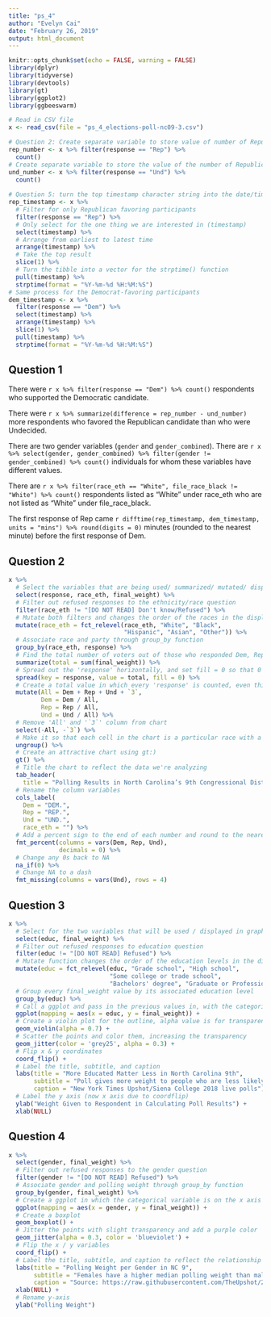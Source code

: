 ```yaml
---
title: "ps_4"
author: "Evelyn Cai"
date: "February 26, 2019"
output: html_document
---
```


```r
knitr::opts_chunk$set(echo = FALSE, warning = FALSE)
library(dplyr)
library(tidyverse)
library(devtools)
library(gt)
library(ggplot2)
library(ggbeeswarm)
```

``` r
# Read in CSV file
x <- read_csv(file = "ps_4_elections-poll-nc09-3.csv")

# Question 2: Create separate variable to store value of number of Republican supporters
rep_number <- x %>% filter(response == "Rep") %>%
  count()
# Create separate variable to store the value of the number of Republican supporters
und_number <- x %>% filter(response == "Und") %>%
  count()
  
# Question 5: turn the top timestamp character string into the date/time format
rep_timestamp <- x %>%
  # Filter for only Republican favoring participants
  filter(response == "Rep") %>%
  # Only select for the one thing we are interested in (timestamp)
  select(timestamp) %>%
  # Arrange from earliest to latest time
  arrange(timestamp) %>%
  # Take the top result
  slice(1) %>%
  # Turn the tibble into a vector for the strptime() function
  pull(timestamp) %>%
  strptime(format = "%Y-%m-%d %H:%M:%S")
# Same process for the Democrat-favoring participants
dem_timestamp <- x %>%
  filter(response == "Dem") %>%
  select(timestamp) %>%
  arrange(timestamp) %>%
  slice(1) %>%
  pull(timestamp) %>%
  strptime(format = "%Y-%m-%d %H:%M:%S")

```
## Question 1

There were `r x %>% filter(response == "Dem") %>% count()` respondents who supported the Democratic candidate.

There were `r x %>% summarize(difference = rep_number - und_number)` more respondents who favored the Republican candidate than who were Undecided.

There are two gender variables (`gender` and `gender_combined`). There are `r x %>% select(gender, gender_combined) %>% filter(gender != gender_combined) %>% count()` individuals for whom these variables have different values.

There are `r x %>% filter(race_eth == "White", file_race_black != "White") %>% count()` respondents listed as “White” under race_eth who are not listed as “White” under file_race_black.

The first response of Rep came `r difftime(rep_timestamp, dem_timestamp, units = "mins") %>% round(digits = 0)` minutes (rounded to the nearest minute) before the first response of Dem.


## Question 2
```r
x %>%
  # Select the variables that are being used/ summarized/ mutated/ displayed in the chart
  select(response, race_eth, final_weight) %>%
  # Filter out refused responses to the ethnicity/race question
  filter(race_eth != "[DO NOT READ] Don't know/Refused") %>%
  # Mutate both filters and changes the order of the races in the display
  mutate(race_eth = fct_relevel(race_eth, "White", "Black", 
                                "Hispanic", "Asian", "Other")) %>%
  # Associate race and party through group_by function
  group_by(race_eth, response) %>%
  # Find the total number of voters out of those who responded Dem, Rep, and Und
  summarize(total = sum(final_weight)) %>%
  # Spread out the 'response' horizontally, and set fill = 0 so that 0 is the default value for missing values instead of NA
  spread(key = response, value = total, fill = 0) %>%
  # Create a total value in which every 'response' is counted, even third parties, and calculate the proportion of voters of that race for that particular political party
  mutate(All = Dem + Rep + Und + `3`,
         Dem = Dem / All,
         Rep = Rep / All,
         Und = Und / All) %>%
  # Remove 'All' and '`3`' column from chart
  select(-All, -`3`) %>%
  # Make it so that each cell in the chart is a particular race with a particular party, instead of five different groups by race
  ungroup() %>%
  # Create an attractive chart using gt:)
  gt() %>%
  # Title the chart to reflect the data we're analyzing
  tab_header(
    title = "Polling Results in North Carolina’s 9th Congressional District") %>%
  # Rename the column variables
  cols_label(
    Dem = "DEM.",
    Rep = "REP.",
    Und = "UND.",
    race_eth = "") %>%
  # Add a percent sign to the end of each number and round to the nearest whole number
  fmt_percent(columns = vars(Dem, Rep, Und),
              decimals = 0) %>%
  # Change any 0s back to NA
  na_if(0) %>%
  # Change NA to a dash
  fmt_missing(columns = vars(Und), rows = 4)
```

## Question 3

``` r
x %>%
  # Select for the two variables that will be used / displayed in graphic
  select(educ, final_weight) %>%
  # Filter out refused responses to education question
  filter(educ != "[DO NOT READ] Refused") %>%
  # Mutate function changes the order of the education levels in the display
  mutate(educ = fct_relevel(educ, "Grade school", "High school", 
                            "Some college or trade school", 
                            "Bachelors' degree", "Graduate or Professional Degree")) %>%
  # Group every final_weight value by its associated education level
  group_by(educ) %>%
  # Call a ggplot and pass in the previous values in, with the categorical variable on the x-axis (coord flip will occur later)
  ggplot(mapping = aes(x = educ, y = final_weight)) + 
  # Create a violin plot for the outline, alpha value is for transparency
  geom_violin(alpha = 0.7) +
  # Scatter the points and color them, increasing the transparency
  geom_jitter(color = 'grey25', alpha = 0.3) +
  # Flip x & y coordinates
  coord_flip() +
  # Label the title, subtitle, and caption
  labs(title = "More Educated Matter Less in North Carolina 9th",
       subtitle = "Poll gives more weight to people who are less likely to participate in polls",
       caption = "New York Times Upshot/Siena College 2018 live polls") +
  # Label the y axis (now x axis due to coordflip)
  ylab("Weight Given to Respondent in Calculating Poll Results") +
  xlab(NULL) 
```

## Question 4

``` r
x %>%
  select(gender, final_weight) %>%
  # Filter out refused responses to the gender question
  filter(gender != "[DO NOT READ] Refused") %>%
  # Associate gender and polling weight through group_by function
  group_by(gender, final_weight) %>%
  # Create a ggplot in which the categorical variable is on the x axis (will coord flip)
  ggplot(mapping = aes(x = gender, y = final_weight)) + 
  # Create a boxplot
  geom_boxplot() +
  # Jitter the points with slight transparency and add a purple color
  geom_jitter(alpha = 0.3, color = 'blueviolet') +
  # Flip the x / y variables
  coord_flip() +
  # Label the title, subtitle, and caption to reflect the relationship between gender and polling weight and source of data
  labs(title = "Polling Weight per Gender in NC 9",
       subtitle = "Females have a higher median polling weight than males",
       caption = "Source: https://raw.githubusercontent.com/TheUpshot/2018-live-poll-results/master/data/elections-poll-nc09-3.csv") +
  xlab(NULL) +
  # Rename y-axis
  ylab("Polling Weight")
```